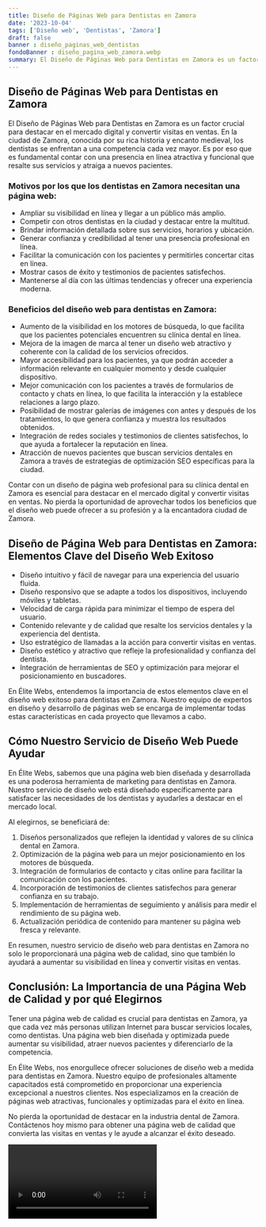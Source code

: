 ```yaml
---
title: Diseño de Páginas Web para Dentistas en Zamora
date: '2023-10-04'
tags: ['Diseño web', 'Dentistas', 'Zamora']
draft: false
banner : diseño_paginas_web_dentistas
fondoBanner : diseño_pagina_web_zamora.webp
summary: El Diseño de Páginas Web para Dentistas en Zamora es un factor crucial para destacar en el mercado digital y convertir visitas en ventas. En la ciudad de Zamora, conocida por su rica historia y encanto medieval, los dentistas se enfrentan a una competencia cada vez mayor. Es por eso que es fundamental contar con una presencia en línea atractiva y funcional que resalte sus servicios y atraiga a nuevos pacientes.
---
```


## Diseño de Páginas Web para Dentistas en Zamora

El Diseño de Páginas Web para Dentistas en Zamora es un factor crucial para destacar en el mercado digital y convertir visitas en ventas. En la ciudad de Zamora, conocida por su rica historia y encanto medieval, los dentistas se enfrentan a una competencia cada vez mayor. Es por eso que es fundamental contar con una presencia en línea atractiva y funcional que resalte sus servicios y atraiga a nuevos pacientes.

### Motivos por los que los dentistas en Zamora necesitan una página web:

- Ampliar su visibilidad en línea y llegar a un público más amplio.
- Competir con otros dentistas en la ciudad y destacar entre la multitud.
- Brindar información detallada sobre sus servicios, horarios y ubicación.
- Generar confianza y credibilidad al tener una presencia profesional en línea.
- Facilitar la comunicación con los pacientes y permitirles concertar citas en línea.
- Mostrar casos de éxito y testimonios de pacientes satisfechos.
- Mantenerse al día con las últimas tendencias y ofrecer una experiencia moderna.

### Beneficios del diseño web para dentistas en Zamora:

- Aumento de la visibilidad en los motores de búsqueda, lo que facilita que los pacientes potenciales encuentren su clínica dental en línea.
- Mejora de la imagen de marca al tener un diseño web atractivo y coherente con la calidad de los servicios ofrecidos.
- Mayor accesibilidad para los pacientes, ya que podrán acceder a información relevante en cualquier momento y desde cualquier dispositivo.
- Mejor comunicación con los pacientes a través de formularios de contacto y chats en línea, lo que facilita la interacción y la establece relaciones a largo plazo.
- Posibilidad de mostrar galerías de imágenes con antes y después de los tratamientos, lo que genera confianza y muestra los resultados obtenidos.
- Integración de redes sociales y testimonios de clientes satisfechos, lo que ayuda a fortalecer la reputación en línea.
- Atracción de nuevos pacientes que buscan servicios dentales en Zamora a través de estrategias de optimización SEO específicas para la ciudad.

Contar con un diseño de página web profesional para su clínica dental en Zamora es esencial para destacar en el mercado digital y convertir visitas en ventas. No pierda la oportunidad de aprovechar todos los beneficios que el diseño web puede ofrecer a su profesión y a la encantadora ciudad de Zamora.

<GifSeo />

<Cta />

## Diseño de Página Web para Dentistas en Zamora: Elementos Clave del Diseño Web Exitoso

- Diseño intuitivo y fácil de navegar para una experiencia del usuario fluida.
- Diseño responsivo que se adapte a todos los dispositivos, incluyendo móviles y tabletas.
- Velocidad de carga rápida para minimizar el tiempo de espera del usuario.
- Contenido relevante y de calidad que resalte los servicios dentales y la experiencia del dentista.
- Uso estratégico de llamadas a la acción para convertir visitas en ventas.
- Diseño estético y atractivo que refleje la profesionalidad y confianza del dentista.
- Integración de herramientas de SEO y optimización para mejorar el posicionamiento en buscadores.

En Élite Webs, entendemos la importancia de estos elementos clave en el diseño web exitoso para dentistas en Zamora. Nuestro equipo de expertos en diseño y desarrollo de páginas web se encarga de implementar todas estas características en cada proyecto que llevamos a cabo.

## Cómo Nuestro Servicio de Diseño Web Puede Ayudar

En Élite Webs, sabemos que una página web bien diseñada y desarrollada es una poderosa herramienta de marketing para dentistas en Zamora. Nuestro servicio de diseño web está diseñado específicamente para satisfacer las necesidades de los dentistas y ayudarles a destacar en el mercado local.

Al elegirnos, se beneficiará de:

1. Diseños personalizados que reflejen la identidad y valores de su clínica dental en Zamora.
2. Optimización de la página web para un mejor posicionamiento en los motores de búsqueda.
3. Integración de formularios de contacto y citas online para facilitar la comunicación con los pacientes.
4. Incorporación de testimonios de clientes satisfechos para generar confianza en su trabajo.
5. Implementación de herramientas de seguimiento y análisis para medir el rendimiento de su página web.
6. Actualización periódica de contenido para mantener su página web fresca y relevante.

En resumen, nuestro servicio de diseño web para dentistas en Zamora no solo le proporcionará una página web de calidad, sino que también lo ayudará a aumentar su visibilidad en línea y convertir visitas en ventas.

## Conclusión: La Importancia de una Página Web de Calidad y por qué Elegirnos

Tener una página web de calidad es crucial para dentistas en Zamora, ya que cada vez más personas utilizan Internet para buscar servicios locales, como dentistas. Una página web bien diseñada y optimizada puede aumentar su visibilidad, atraer nuevos pacientes y diferenciarlo de la competencia.

En Élite Webs, nos enorgullece ofrecer soluciones de diseño web a medida para dentistas en Zamora. Nuestro equipo de profesionales altamente capacitados está comprometido en proporcionar una experiencia excepcional a nuestros clientes. Nos especializamos en la creación de páginas web atractivas, funcionales y optimizadas para el éxito en línea.

No pierda la oportunidad de destacar en la industria dental de Zamora. Contáctenos hoy mismo para obtener una página web de calidad que convierta las visitas en ventas y le ayude a alcanzar el éxito deseado.

<Video />

<CtaBot job='Dentistas' city='Zamora'/>

<Gmaps query='Zamora+españa+maps' />